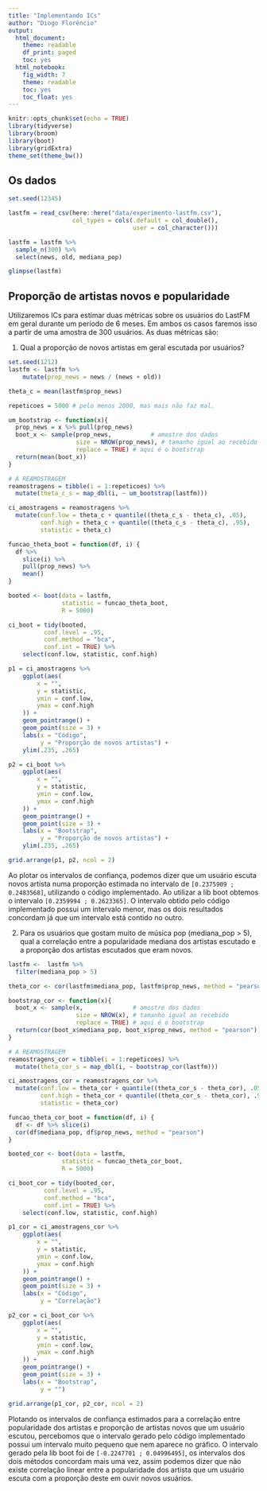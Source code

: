 ```yaml
---
title: "Implementando ICs"
author: "Diogo Florêncio"
output:
  html_document:
    theme: readable
    df_print: paged
    toc: yes
  html_notebook:
    fig_width: 7
    theme: readable
    toc: yes
    toc_float: yes
---
```


```r
knitr::opts_chunk$set(echo = TRUE)
library(tidyverse)
library(broom)
library(boot)
library(gridExtra)
theme_set(theme_bw())
```

## Os dados

```r
set.seed(12345)

lastfm = read_csv(here::here("data/experimento-lastfm.csv"), 
                  col_types = cols(.default = col_double(), 
                                   user = col_character()))

lastfm = lastfm %>% 
  sample_n(300) %>% 
  select(news, old, mediana_pop)

glimpse(lastfm)
```

## Proporção de artistas novos e popularidade

Utilizaremos ICs para estimar duas métricas sobre os usuários do LastFM em geral durante um período de 6 meses. Em ambos os casos faremos isso a partir de uma amostra de 300 usuários. As duas métricas são: 

1. Qual a proporção de novos artistas em geral escutada por usuários?

```r
set.seed(1212)
lastfm <- lastfm %>% 
    mutate(prop_news = news / (news + old))

theta_c = mean(lastfm$prop_news)

repeticoes = 5000 # pelo menos 2000, mas mais não faz mal.

um_bootstrap <- function(x){
  prop_news = x %>% pull(prop_news)
  boot_x <- sample(prop_news,           # amostre dos dados
                   size = NROW(prop_news), # tamanho igual ao recebido
                   replace = TRUE) # aqui é o bootstrap
  return(mean(boot_x))
}

# A REAMOSTRAGEM
reamostragens = tibble(i = 1:repeticoes) %>% 
  mutate(theta_c_s = map_dbl(i, ~ um_bootstrap(lastfm)))

ci_amostragens = reamostragens %>% 
  mutate(conf.low = theta_c + quantile((theta_c_s - theta_c), .05), 
         conf.high = theta_c + quantile((theta_c_s - theta_c), .95), 
         statistic = theta_c)
```

```r
funcao_theta_boot = function(df, i) {
  df %>%
    slice(i) %>% 
    pull(prop_news) %>%
    mean()
}

booted <- boot(data = lastfm, 
               statistic = funcao_theta_boot, 
               R = 5000)

ci_boot = tidy(booted, 
          conf.level = .95,
          conf.method = "bca",
          conf.int = TRUE) %>% 
    select(conf.low, statistic, conf.high)
```

```r
p1 = ci_amostragens %>%
    ggplot(aes(
        x = "",
        y = statistic,
        ymin = conf.low,
        ymax = conf.high
    )) +
    geom_pointrange() +
    geom_point(size = 3) + 
    labs(x = "Código", 
         y = "Proporção de novos artistas") + 
    ylim(.235, .265)

p2 = ci_boot %>%
    ggplot(aes(
        x = "",
        y = statistic,
        ymin = conf.low,
        ymax = conf.high
    )) +
    geom_pointrange() +
    geom_point(size = 3) + 
    labs(x = "Bootstrap", 
         y = "Proporção de novos artistas") + 
    ylim(.235, .265)

grid.arrange(p1, p2, ncol = 2)
```

Ao plotar os intervalos de confiança, podemos dizer que um usuário escuta novos artista numa proporção estimada no intervalo de `[0.2375909 ; 0.2483568]`, utilizando o código implementado. Ao utilizar a lib boot obtemos o intervalo `[0.2359994 ; 0.2623365]`. O intervalo obtido pelo código implementado possui um intervalo menor, mas os dois resultados concordam já que um intervalo está contido no outro. 

2. Para os usuários que gostam muito de música pop (mediana_pop > 5), qual a correlação entre a popularidade mediana dos artistas escutado e a proporção dos artistas escutados que eram novos. 

```r
lastfm <-  lastfm %>% 
  filter(mediana_pop > 5) 

theta_cor <- cor(lastfm$mediana_pop, lastfm$prop_news, method = "pearson")

bootstrap_cor <- function(x){
  boot_x <- sample(x,              # amostre dos dados
                   size = NROW(x), # tamanho igual ao recebido
                   replace = TRUE) # aqui é o bootstrap
  return(cor(boot_x$mediana_pop, boot_x$prop_news, method = "pearson"))
}

# A REAMOSTRAGEM
reamostragens_cor = tibble(i = 1:repeticoes) %>% 
  mutate(theta_cor_s = map_dbl(i, ~ bootstrap_cor(lastfm)))

ci_amostragens_cor = reamostragens_cor %>% 
  mutate(conf.low = theta_cor + quantile((theta_cor_s - theta_cor), .05), 
         conf.high = theta_cor + quantile((theta_cor_s - theta_cor), .95), 
         statistic = theta_cor) 

```

```r
funcao_theta_cor_boot = function(df, i) {
  df <- df %>% slice(i) 
  cor(df$mediana_pop, df$prop_news, method = "pearson")
}

booted_cor <- boot(data = lastfm, 
               statistic = funcao_theta_cor_boot, 
               R = 5000)

ci_boot_cor = tidy(booted_cor, 
          conf.level = .95,
          conf.method = "bca",
          conf.int = TRUE) %>% 
    select(conf.low, statistic, conf.high)

```

```r
p1_cor = ci_amostragens_cor %>%
    ggplot(aes(
        x = "",
        y = statistic,
        ymin = conf.low,
        ymax = conf.high
    )) +
    geom_pointrange() +
    geom_point(size = 3) + 
    labs(x = "Código", 
         y = "Correlação")

p2_cor = ci_boot_cor %>%
    ggplot(aes(
        x = "",
        y = statistic,
        ymin = conf.low,
        ymax = conf.high
    )) +
    geom_pointrange() +
    geom_point(size = 3) + 
    labs(x = "Bootstrap", 
         y = "")

grid.arrange(p1_cor, p2_cor, ncol = 2)
```

Plotando os intervalos de confiança estimados para a correlação entre popularidade dos artistas e proporção de artistas novos que um usuário escutou, percebomos que o intervalo gerado pelo código implementado possui um intervalo muito pequeno que nem aparece no gráfico. O intervalo gerado pela lib boot foi de `[-0.2247701 ; 0.04996495]`, os intervalos dos dois métodos concordam mais uma vez, assim podemos dizer que não existe correlação linear entre a popularidade dos artista que um usuário escuta com a proporção deste em ouvir novos usuários.